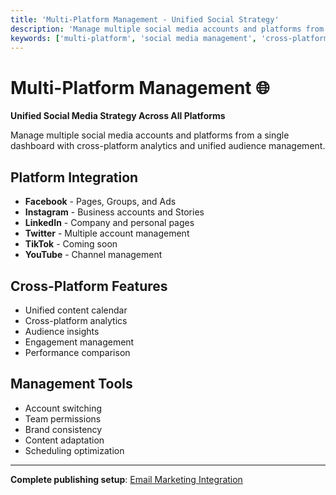 ```yaml
---
title: 'Multi-Platform Management - Unified Social Strategy'
description: 'Manage multiple social media accounts and platforms from one dashboard. Cross-platform posting, analytics, and audience management.'
keywords: ['multi-platform', 'social media management', 'cross-platform posting', 'unified dashboard', 'social strategy']
---
```


# Multi-Platform Management 🌐

**Unified Social Media Strategy Across All Platforms**

Manage multiple social media accounts and platforms from a single dashboard with cross-platform analytics and unified audience management.

## Platform Integration
- **Facebook** - Pages, Groups, and Ads
- **Instagram** - Business accounts and Stories
- **LinkedIn** - Company and personal pages
- **Twitter** - Multiple account management
- **TikTok** - Coming soon
- **YouTube** - Channel management

## Cross-Platform Features
- Unified content calendar
- Cross-platform analytics
- Audience insights
- Engagement management
- Performance comparison

## Management Tools
- Account switching
- Team permissions
- Brand consistency
- Content adaptation
- Scheduling optimization

---

**Complete publishing setup**: [Email Marketing Integration](/en/integrations/email-marketing)
